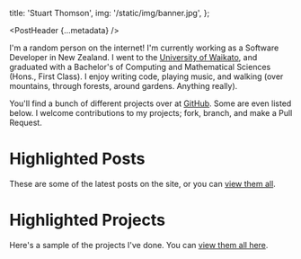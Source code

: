 
  title: 'Stuart Thomson',
  img: '/static/img/banner.jpg',
};

<PostHeader {...metadata} />

I'm a random person on the internet! I'm currently working as a Software Developer in New Zealand. I went to the [University of Waikato](https://waikato.ac.nz), and graduated with a Bachelor's of Computing and Mathematical Sciences (Hons., First Class). I enjoy writing code, playing music, and walking (over mountains, through forests, around gardens. Anything really).

You'll find a bunch of different projects over at [GitHub](https://github.com/s-thom). Some are even listed below. I welcome contributions to my projects; fork, branch, and make a Pull Request.

# Highlighted Posts

These are some of the latest posts on the site, or you can [view them all](/posts).

<PostHeaderList pages={getFeaturedPosts()} />

# Highlighted Projects

Here's a sample of the projects I've done. You can [view them all here](/posts).

<PostHeaderList pages={getFeaturedProjects()} />
